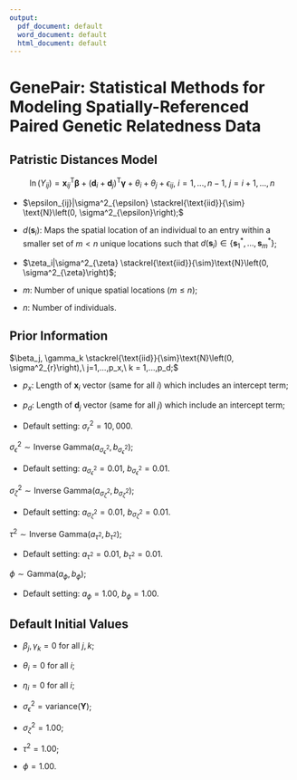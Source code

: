 ```yaml
---
output:
  pdf_document: default
  word_document: default
  html_document: default
---
```

# GenePair: Statistical Methods for Modeling Spatially-Referenced Paired Genetic Relatedness Data

## Patristic Distances Model
$$\ln\left(Y_{ij}\right) = \textbf{x}_{ij}^{\text{T}}\boldsymbol{\beta} + \left(\textbf{d}_{i} + \textbf{d}_{j}\right)^{\text{T}}\boldsymbol{\gamma} + \theta_i + \theta_j + \epsilon_{ij},\ i=1, ..., n - 1,\ j=i + 1,..., n$$
\begin{align*} \begin{split}
    &\theta_i = \eta\left\{d\left(\textbf{s}_i\right)\right\} + \zeta_i,\ i=1,\hdots,n, \\
    &\boldsymbol{\eta}^{\text{T}} = \left\{\eta\left(\textbf{s}_1^*\right), \hdots, \eta\left(\textbf{s}_m^*\right)\right\} | \phi, \tau^2 \sim \text{MVN}\left\{\boldsymbol{0}_m, \tau^2 \Sigma\left(\phi\right)\right\}, \text{ and}\\
    &\Sigma\left(\phi\right)_{ij} = \text{Corr}\left\{\eta\left(\textbf{s}_i^*\right), \eta\left(\textbf{s}_j^*\right)\right\} = \exp\left\{-\phi \left\|\textbf{s}_i^* - \textbf{s}_j^* \right\|\right\}.
\end{split} \end{align*}

* $\epsilon_{ij}|\sigma^2_{\epsilon} \stackrel{\text{iid}}{\sim} \text{N}\left(0, \sigma^2_{\epsilon}\right);$

* $d\left(\textbf{s}_i\right)$: Maps the spatial location of an individual to an entry within a smaller set of $m < n$ unique locations such that $d\left(\textbf{s}_i\right) \in \left\{\textbf{s}_1^*, \hdots, \textbf{s}_m^*\right\}$;

* $\zeta_i|\sigma^2_{\zeta} \stackrel{\text{iid}}{\sim}\text{N}\left(0, \sigma^2_{\zeta}\right)$;

* $m$: Number of unique spatial locations ($m \leq n$);

* $n$: Number of individuals.


## Prior Information
$\beta_j, \gamma_k \stackrel{\text{iid}}{\sim}\text{N}\left(0, \sigma^2_{r}\right),\ j=1,...,p_x,\ k = 1,...,p_d;$

* $p_x$: Length of $\textbf{x}_i$ vector (same for all $i$) which includes an intercept term;

* $p_d$: Length of $\textbf{d}_j$ vector (same for all $j$) which \textbf{does not} include an intercept term;

* Default setting: $\sigma^2_{r} = 10,000.$

$\sigma^2_{\epsilon} \sim \text{Inverse Gamma}\left(a_{\sigma^2_{\epsilon}}, b_{\sigma^2_{\epsilon}}\right);$

* Default setting: $a_{\sigma^2_{\epsilon}} = 0.01$, $b_{\sigma^2_{\epsilon}} = 0.01.$

$\sigma^2_{\zeta} \sim \text{Inverse Gamma}\left(a_{\sigma^2_{\zeta}}, b_{\sigma^2_{\zeta}}\right);$

* Default setting: $a_{\sigma^2_{\zeta}} = 0.01$, $b_{\sigma^2_{\zeta}} = 0.01.$

$\tau^2 \sim \text{Inverse Gamma}\left(a_{\tau^2}, b_{\tau^2}\right);$

* Default setting: $a_{\tau^2} = 0.01$, $b_{\tau^2} = 0.01.$

$\phi \sim \text{Gamma}\left(a_{\phi}, b_{\phi}\right);$

* Default setting: $a_{\phi} = 1.00$, $b_{\phi} = 1.00.$

## Default Initial Values
* $\beta_j, \gamma_k = 0$ for all $j,k$;

* $\theta_i = 0$ for all $i$;

* $\eta_i = 0$ for all $i$;

* $\sigma^2_{\epsilon} = \text{variance}\left(\boldsymbol{Y}\right)$;

* $\sigma^2_{\zeta} = 1.00$;

* $\tau^2 = 1.00$;

* $\phi = 1.00$.


